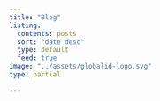 ```yaml
---
title: "Blog"
listing: 
  contents: posts
  sort: "date desc"
  type: default
  feed: true
image: "../assets/globalid-logo.svg"
type: partial
  
---
```


